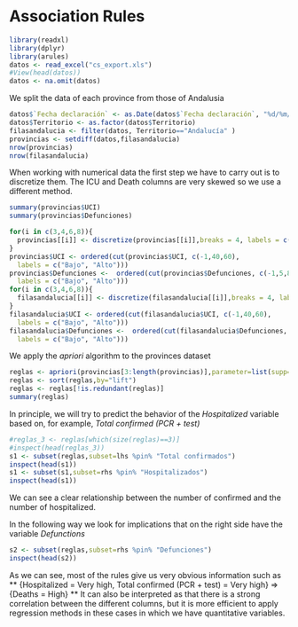 # Association Rules

```{r message=FALSE}
library(readxl)
library(dplyr)
library(arules)
datos <- read_excel("cs_export.xls")
#View(head(datos))
datos <- na.omit(datos)
```

We split the data of each province from those of Andalusia

```{r separar}
datos$`Fecha declaración` <- as.Date(datos$`Fecha declaración`, "%d/%m/%Y")
datos$Territorio <- as.factor(datos$Territorio)
filasandalucia <- filter(datos, Territorio=="Andalucía" )
provincias <- setdiff(datos,filasandalucia)
nrow(provincias)
nrow(filasandalucia)
```

When working with numerical data the first step we have to carry out is to discretize them. The ICU and Death columns are very skewed so we use a different method.

```{r}
summary(provincias$UCI)
summary(provincias$Defunciones)
```

```{r discretizar}
for(i in c(3,4,6,8)){
  provincias[[i]] <- discretize(provincias[[i]],breaks = 4, labels = c("Bajo","Normal","Alto","Muy alto"))  
}
provincias$UCI <- ordered(cut(provincias$UCI, c(-1,40,60),
  labels = c("Bajo", "Alto")))
provincias$Defunciones <-  ordered(cut(provincias$Defunciones, c(-1,5,80),
  labels = c("Bajo", "Alto")))
for(i in c(3,4,6,8)){
  filasandalucia[[i]] <- discretize(filasandalucia[[i]],breaks = 4, labels = c("Bajo","Normal","Alto","Muy alto"))  
}
filasandalucia$UCI <- ordered(cut(filasandalucia$UCI, c(-1,40,60),
  labels = c("Bajo", "Alto")))
filasandalucia$Defunciones <-  ordered(cut(filasandalucia$Defunciones, c(-1,5,80),
  labels = c("Bajo", "Alto")))
```

We apply the _apriori_ algorithm to the provinces dataset

```{r apriori}
reglas <- apriori(provincias[3:length(provincias)],parameter=list(supp=0.05,conf=0.5, minlen=2))
reglas <- sort(reglas,by="lift")
reglas <- reglas[!is.redundant(reglas)]
summary(reglas)
```

In principle, we will try to predict the behavior of the _Hospitalized_ variable based on, for example, _Total confirmed (PCR + test)_

```{r}
#reglas_3 <- reglas[which(size(reglas)==3)]
#inspect(head(reglas_3))
s1 <- subset(reglas,subset=lhs %pin% "Total confirmados")
inspect(head(s1))
s1 <- subset(s1,subset=rhs %pin% "Hospitalizados")
inspect(head(s1))
```

We can see a clear relationship between the number of confirmed and the number of hospitalized.

In the following way we look for implications that on the right side have the variable _Defunctions_

```{r}
s2 <- subset(reglas,subset=rhs %pin% "Defunciones")
inspect(head(s2))
```

As we can see, most of the rules give us very obvious information such as ** {Hospitalized = Very high, Total confirmed (PCR + test) = Very high} => {Deaths = High} **
It can also be interpreted as that there is a strong correlation between the different columns, but it is more efficient to apply regression methods in these cases in which we have quantitative variables.

